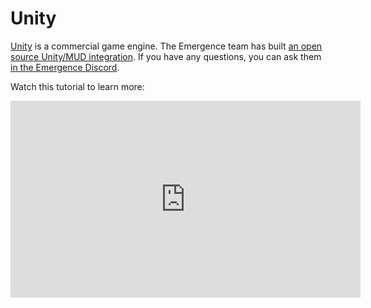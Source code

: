 
# Unity

[Unity](https://unity.com/) is a commercial game engine.
The Emergence team has built [an open source Unity/MUD integration](https://github.com/emergenceland/UniMUD).
If you have any questions, you can ask them [in the Emergence Discord](https://discord.com/invite/xbqt42vKJ5).

Watch this tutorial to learn more:

<iframe
  width="560"
  height="315"
  src="https://www.youtube.com/embed/-cRTlDlTmSU?si=EwWriCXP9ZxZJ3-U"
  title="YouTube video player"
  frameborder="0"
  allow="accelerometer; autoplay; clipboard-write; encrypted-media; gyroscope; picture-in-picture; web-share"
  allowfullscreen
></iframe>

<Disclaimer />
